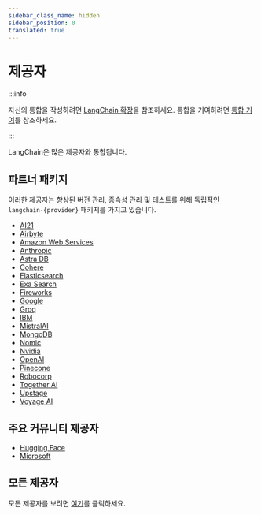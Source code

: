 ```yaml
---
sidebar_class_name: hidden
sidebar_position: 0
translated: true
---
```


# 제공자

:::info

자신의 통합을 작성하려면 [LangChain 확장](/docs/guides/development/extending_langchain/)을 참조하세요.
통합을 기여하려면 [통합 기여](/docs/contributing/integrations/)를 참조하세요.

:::

LangChain은 많은 제공자와 통합됩니다.

## 파트너 패키지

이러한 제공자는 향상된 버전 관리, 종속성 관리 및 테스트를 위해 독립적인 `langchain-{provider}` 패키지를 가지고 있습니다.

- [AI21](/docs/integrations/providers/ai21)
- [Airbyte](/docs/integrations/providers/airbyte)
- [Amazon Web Services](/docs/integrations/platforms/aws)
- [Anthropic](/docs/integrations/platforms/anthropic)
- [Astra DB](/docs/integrations/providers/astradb)
- [Cohere](/docs/integrations/providers/cohere)
- [Elasticsearch](/docs/integrations/providers/elasticsearch)
- [Exa Search](/docs/integrations/providers/exa_search)
- [Fireworks](/docs/integrations/providers/fireworks)
- [Google](/docs/integrations/platforms/google)
- [Groq](/docs/integrations/providers/groq)
- [IBM](/docs/integrations/providers/ibm)
- [MistralAI](/docs/integrations/providers/mistralai)
- [MongoDB](/docs/integrations/providers/mongodb_atlas)
- [Nomic](/docs/integrations/providers/nomic)
- [Nvidia](/docs/integrations/providers/nvidia)
- [OpenAI](/docs/integrations/platforms/openai)
- [Pinecone](/docs/integrations/providers/pinecone)
- [Robocorp](/docs/integrations/providers/robocorp)
- [Together AI](/docs/integrations/providers/together)
- [Upstage](/docs/integrations/providers/upstage)
- [Voyage AI](/docs/integrations/providers/voyageai)

## 주요 커뮤니티 제공자

- [Hugging Face](/docs/integrations/platforms/huggingface)
- [Microsoft](/docs/integrations/platforms/microsoft)

## 모든 제공자

모든 제공자를 보려면 [여기](/docs/integrations/providers/)를 클릭하세요.
